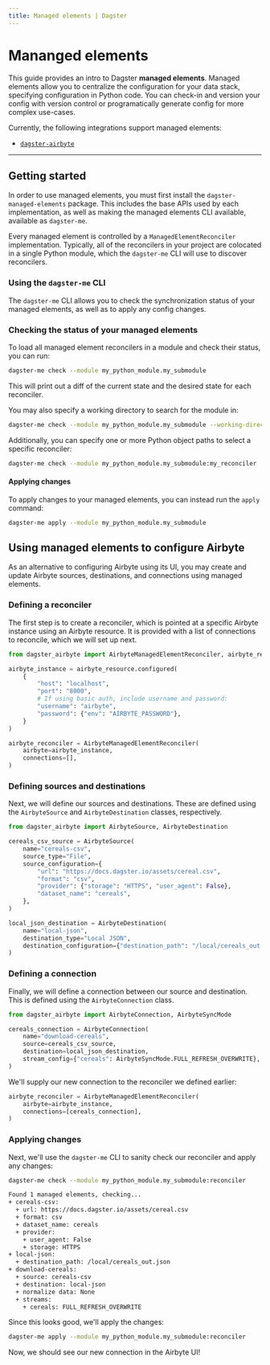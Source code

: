 ```yaml
---
title: Managed elements | Dagster
---
```


# Mananged elements <Experimental />

This guide provides an intro to Dagster **managed elements**. Managed elements allow you to centralize the configuration for your data stack, specifying configuration in Python code. You can check-in and version your config with version control or programatically generate config for more complex use-cases.

Currently, the following integrations support managed elements:

- [`dagster-airbyte`](/integrations/airbyte)

---

## Getting started

In order to use managed elements, you must first install the `dagster-managed-elements` package. This includes the base APIs used by each implementation, as well as making the managed elements CLI available, available as `dagster-me`.

Every managed element is controlled by a `ManagedElementReconciler` implementation. Typically, all of the reconcilers in your project are colocated in a single Python module, which the `dagster-me` CLI will use to discover reconcilers.

### Using the `dagster-me` CLI

The `dagster-me` CLI allows you to check the synchronization status of your managed elements, as well as to apply any config changes.

### Checking the status of your managed elements

To load all managed element reconcilers in a module and check their status, you can run:

```bash
dagster-me check --module my_python_module.my_submodule
```

This will print out a diff of the current state and the desired state for each reconciler.

You may also specify a working directory to search for the module in:

```bash
dagster-me check --module my_python_module.my_submodule --working-directory ./my_project
```

Additionally, you can specify one or more Python object paths to select a specific reconciler:

```bash
dagster-me check --module my_python_module.my_submodule:my_reconciler
```

#### Applying changes

To apply changes to your managed elements, you can instead run the `apply` command:

```bash
dagster-me apply --module my_python_module.my_submodule
```

## Using managed elements to configure Airbyte

As an alternative to configuring Airbyte using its UI, you may create and update Airbyte sources, destinations, and connections using managed elements.

### Defining a reconciler

The first step is to create a reconciler, which is pointed at a specific Airbyte instance using an Airbyte resource. It is provided with a list of connections to reconcile, which we will set up next.

```python startafter=start_define_reconciler endbefore=end_define_reconciler file=/guides/dagster/managed_elements/airbyte.py dedent=4
from dagster_airbyte import AirbyteManagedElementReconciler, airbyte_resource

airbyte_instance = airbyte_resource.configured(
    {
        "host": "localhost",
        "port": "8000",
        # If using basic auth, include username and password:
        "username": "airbyte",
        "password": {"env": "AIRBYTE_PASSWORD"},
    }
)

airbyte_reconciler = AirbyteManagedElementReconciler(
    airbyte=airbyte_instance,
    connections=[],
)
```

### Defining sources and destinations

Next, we will define our sources and destinations. These are defined using the `AirbyteSource` and `AirbyteDestination` classes, respectively.

```python startafter=start_define_sources endbefore=end_define_sources file=/guides/dagster/managed_elements/airbyte.py dedent=4
from dagster_airbyte import AirbyteSource, AirbyteDestination

cereals_csv_source = AirbyteSource(
    name="cereals-csv",
    source_type="File",
    source_configuration={
        "url": "https://docs.dagster.io/assets/cereal.csv",
        "format": "csv",
        "provider": {"storage": "HTTPS", "user_agent": False},
        "dataset_name": "cereals",
    },
)

local_json_destination = AirbyteDestination(
    name="local-json",
    destination_type="Local JSON",
    destination_configuration={"destination_path": "/local/cereals_out.json"},
)
```

### Defining a connection

Finally, we will define a connection between our source and destination. This is defined using the `AirbyteConnection` class.

```python startafter=start_define_connection endbefore=end_define_connection file=/guides/dagster/managed_elements/airbyte.py dedent=4
from dagster_airbyte import AirbyteConnection, AirbyteSyncMode

cereals_connection = AirbyteConnection(
    name="download-cereals",
    source=cereals_csv_source,
    destination=local_json_destination,
    stream_config={"cereals": AirbyteSyncMode.FULL_REFRESH_OVERWRITE},
)
```

We'll supply our new connection to the reconciler we defined earlier:

```python startafter=start_new_reconciler endbefore=end_new_reconciler file=/guides/dagster/managed_elements/airbyte.py dedent=4
airbyte_reconciler = AirbyteManagedElementReconciler(
    airbyte=airbyte_instance,
    connections=[cereals_connection],
)
```

### Applying changes

Next, we'll use the `dagster-me` CLI to sanity check our reconciler and apply any changes:

```bash
dagster-me check --module my_python_module.my_submodule:reconciler

Found 1 managed elements, checking...
+ cereals-csv:
  + url: https://docs.dagster.io/assets/cereal.csv
  + format: csv
  + dataset_name: cereals
  + provider:
    + user_agent: False
    + storage: HTTPS
+ local-json:
  + destination_path: /local/cereals_out.json
+ download-cereals:
  + source: cereals-csv
  + destination: local-json
  + normalize data: None
  + streams:
    + cereals: FULL_REFRESH_OVERWRITE
```

Since this looks good, we'll apply the changes:

```bash
dagster-me apply --module my_python_module.my_submodule:reconciler
```

Now, we should see our new connection in the Airbyte UI!
